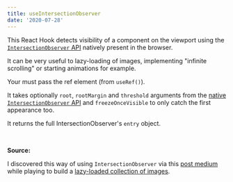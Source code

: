 ```yaml
---
title: useIntersectionObserver
date: '2020-07-28'
---
```


This React Hook detects visibility of a component on the viewport using the [`IntersectionObserver` API](https://developer.mozilla.org/en-US/docs/Web/API/Intersection_Observer_API) natively present in the browser.

It can be very useful to lazy-loading of images, implementing "infinite scrolling" or starting animations for example.

Your must pass the ref element (from `useRef()`).

It takes optionally `root`, `rootMargin` and `threshold` arguments from the [native `IntersectionObserver` API](https://developer.mozilla.org/en-US/docs/Web/API/Intersection_Observer_API) and `freezeOnceVisible` to only catch the first appearance too.

It returns the full IntersectionObserver's `entry` object.

<br />

**Source:**

I discovered this way of using `IntersectionObserver` via this [post medium](https://medium.com/the-non-traditional-developer/how-to-use-an-intersectionobserver-in-a-react-hook-9fb061ac6cb5) while playing to build a [lazy-loaded collection of images](https://react-gallery.juliencaron.com/).
